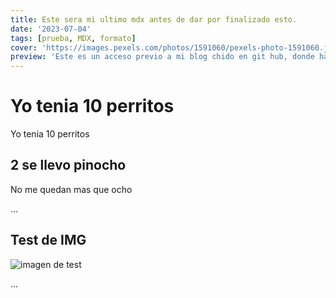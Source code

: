 ```yaml
---
title: Este sera mi ultimo mdx antes de dar por finalizado esto.
date: '2023-07-04'
tags: [prueba, MDX, formato]
cover: 'https://images.pexels.com/photos/1591060/pexels-photo-1591060.jpeg?auto=compress&cs=tinysrgb&w=1260&h=750&dpr=1'
preview: 'Este es un acceso previo a mi blog chido en git hub, donde hablare sobre el desarrollo de este portafolio por partes'
---
```


# Yo tenia 10 perritos

Yo tenia 10 perritos

## 2 se llevo pinocho

No me quedan mas que ocho

...

## Test de IMG

![imagen de test](https://images.pexels.com/photos/1779487/pexels-photo-1779487.jpeg?auto=compress&cs=tinysrgb&w=1260&h=750&dpr=1)

...
